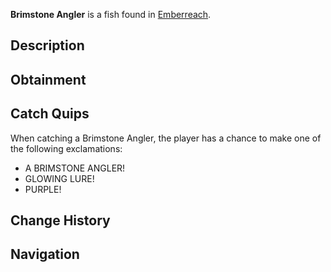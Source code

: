 {{FishInfobox
|image          = Brimstone Angler.png
|rarity         = Mythical
|sea            = Second Sea
|location       = [[Emberreach]]
|sublocation    = 
|sources        = Fishing Rod
|radar_location = 
|prog_speed     = -68
|xp             = 1200
|weather        = Foggy
|time           = Night
|season         = Autumn
|bait           = Ember Berries
|base_weight    = 483
|base_value     = 2500
|weight_range   = 297
|base_chance    = 13
|base_resil     = 22
}}
'''Brimstone Angler''' is a {{Rarity|Mythical}} fish found in [[Emberreach]].

== Description ==
{{Description|A mysterious fish, its fins casting an eerie glow in the mist.|Bestiary Entry}}

== Obtainment ==
{{Description|Its light tempts in the foggy embers of dusk.|Bestiary Hint}}
{{Fish Availability|
Emberreach/Surrounding Ocean
|top_rods      = 
Free Spirit Rod\59632.3\140838.46;
Egg Rod\46521.56\120273.9;
Verdant Shear Rod\44147.36\114135.77;
Great Dreamer Rod\43622.81\112183.08;
Blazebringer Rod\43486.49\110679.52;
Krampus's Rod\43025.26\66234.98;
Magma Rod\41806.26\65642.05;
Steady Rod\33078.27\68008.34;
Brick Built Rod\35453.6\99456.43;
Resourceful Rod\34867.14\81828.66;
Trident Rod\38478.96\90489.18;
Seraphic Rod\30932.98\79972.15;
Ethereal Prism Rod\30742.98\77655.34;
No-Life Rod\29759.44\78883.62;
Challenger's Rod\28948.11\76513.15;
Rod Of The Forgotten Fang\28352.14\73496.81;
Rod Of The Exalted One\27997.94\71626.23;
Rod Of The Depths\27088.96\70799.28;
Depthseeker Rod\26624.71\72059.64;
Volcanic Rod\26126.36\69862.93;
Avalanche Rod\26033.33\70545.9;
Zeus Rod\25798.27\68985.6
|recommended   = Free Spirit Rod
}}

== Catch Quips ==
When catching a Brimstone Angler, the player has a chance to make one of the following exclamations:
* A BRIMSTONE ANGLER!
* GLOWING LURE!
* PURPLE!

== Change History ==
{{Change History|{{subst:Current Version}}}}

== Navigation ==
{{Fish Navbox|Emberreach}}